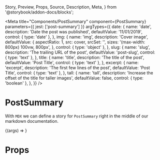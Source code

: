   Story,
  Preview,
  Props,
  Source,
  Description,
  Meta,
} from '@storybook/addon-docs/blocks';

<Meta
  title="Components/PostSummary"
  component={PostSummary}
  parameters={{ jest: ['post-summary'] }}
  argTypes={{
    date: {
      name: 'date',
      description: 'Date the post was published',
      defaultValue: '11/01/2019',
      control: { type: 'date' },
    },
    img: {
      name: 'img',
      description: 'Cover image',
      defaultValue: {
        aspectRatio: 1,
        src: cover,
        srcSet: '',
        sizes: '(max-width: 800px) 100vw, 800px',
      },
      control: { type: 'object' },
    },
    slug: {
      name: 'slug',
      description: 'The trailing URL of the post',
      defaultValue: 'post-slug',
      control: { type: 'text' },
    },
    title: {
      name: 'title',
      description: 'The title of the post',
      defaultValue: 'Post Title',
      control: { type: 'text' },
    },
    excerpt: {
      name: 'excerpt',
      description: 'The first few lines of the post',
      defaultValue: 'Post Title',
      control: { type: 'text' },
    },
    tall: {
      name: 'tall',
      description: 'Increase the offset of the title for taller images',
      defaultValue: false,
      control: { type: 'boolean' },
    },
  }}
/>

# PostSummary

With `MDX` we can define a story for `PostSummary` right in the middle of our
markdown documentation.

<Preview>
  <Story
    name="default"
    args={{
      date: '11/01/2019',
      img: {
        aspectRatio: 2,
        src: cover,
        srcSet: '',
        sizes: '(max-width: 800px) 100vw, 800px',
      },
      slug: 'post-slug',
      title: 'Post Title',
      excerpt: 'The is the excerpt of the post',
      tall: true,
    }}
  >
    {(args) => <PostSummary {...args} />}
  </Story>
</Preview>

# Props

<Props story="default" />
